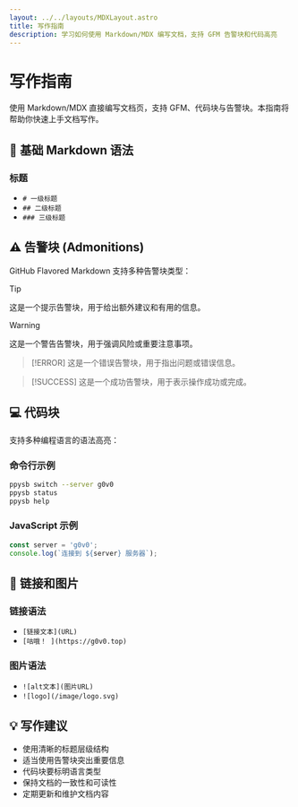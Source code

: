 ```yaml
---
layout: ../../layouts/MDXLayout.astro
title: 写作指南
description: 学习如何使用 Markdown/MDX 编写文档，支持 GFM 告警块和代码高亮
---
```



# 写作指南

使用 Markdown/MDX 直接编写文档页，支持 GFM、代码块与告警块。本指南将帮助你快速上手文档写作。

## 📝 基础 Markdown 语法

### 标题

- `# 一级标题`
- `## 二级标题`
- `### 三级标题`

## ⚠️ 告警块 (Admonitions)

GitHub Flavored Markdown 支持多种告警块类型：

> [!TIP]
> 这是一个提示告警块，用于给出额外建议和有用的信息。

> [!WARNING]
> 这是一个警告告警块，用于强调风险或重要注意事项。

> [!ERROR]
> 这是一个错误告警块，用于指出问题或错误信息。

> [!SUCCESS]
> 这是一个成功告警块，用于表示操作成功或完成。

## 💻 代码块

支持多种编程语言的语法高亮：

### 命令行示例

```bash
ppysb switch --server g0v0
ppysb status
ppysb help
```

### JavaScript 示例

```javascript
const server = 'g0v0';
console.log(`连接到 ${server} 服务器`);
```

## 🔗 链接和图片

### 链接语法

- `[链接文本](URL)`
- `[咕哦！ ](https://g0v0.top)`

### 图片语法

- `![alt文本](图片URL)`
- `![logo](/image/logo.svg)`

## 💡 写作建议

- 使用清晰的标题层级结构
- 适当使用告警块突出重要信息
- 代码块要标明语言类型
- 保持文档的一致性和可读性
- 定期更新和维护文档内容


